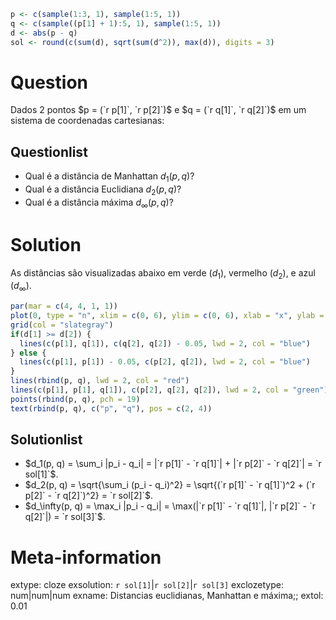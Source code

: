 ```{r data generation, echo = FALSE, results = "hide"}
p <- c(sample(1:3, 1), sample(1:5, 1))
q <- c(sample((p[1] + 1):5, 1), sample(1:5, 1))
d <- abs(p - q)
sol <- round(c(sum(d), sqrt(sum(d^2)), max(d)), digits = 3)
```

Question
========

Dados 2 pontos $p = (`r p[1]`, `r p[2]`)$ e
$q = (`r q[1]`, `r q[2]`)$ em um sistema de coordenadas cartesianas:

Questionlist
------------
* Qual é a distância de Manhattan $d_1(p, q)$?
* Qual é a distância Euclidiana $d_2(p, q)$?
* Qual é a distância máxima $d_\infty(p, q)$?


Solution
========

As distâncias são visualizadas abaixo em verde ($d_1$), vermelho ($d_2$),
e azul ($d_\infty$).

```{r dist, echo = FALSE, results = "hide", fig.path = "", fig.cap = ""}
par(mar = c(4, 4, 1, 1))
plot(0, type = "n", xlim = c(0, 6), ylim = c(0, 6), xlab = "x", ylab = "y")
grid(col = "slategray")
if(d[1] >= d[2]) {
  lines(c(p[1], q[1]), c(q[2], q[2]) - 0.05, lwd = 2, col = "blue")
} else {
  lines(c(p[1], p[1]) - 0.05, c(p[2], q[2]), lwd = 2, col = "blue")
}
lines(rbind(p, q), lwd = 2, col = "red")
lines(c(p[1], p[1], q[1]), c(p[2], q[2], q[2]), lwd = 2, col = "green")
points(rbind(p, q), pch = 19)
text(rbind(p, q), c("p", "q"), pos = c(2, 4))
```

Solutionlist
------------
* $d_1(p, q) = \sum_i |p_i - q_i| = |`r p[1]` - `r q[1]`| +
  |`r p[2]` - `r q[2]`| = `r sol[1]`$.
* $d_2(p, q) = \sqrt{\sum_i (p_i - q_i)^2} = \sqrt{(`r p[1]` -
  `r q[1]`)^2 + (`r p[2]` - `r q[2]`)^2} = `r sol[2]`$.
* $d_\infty(p, q) = \max_i |p_i - q_i| = \max(|`r p[1]` -
  `r q[1]`|, |`r p[2]` - `r q[2]`|) = `r sol[3]`$.


Meta-information
================
extype: cloze
exsolution: `r sol[1]`|`r sol[2]`|`r sol[3]`
exclozetype: num|num|num
exname: Distancias euclidianas, Manhattan e máxima;;
extol: 0.01
